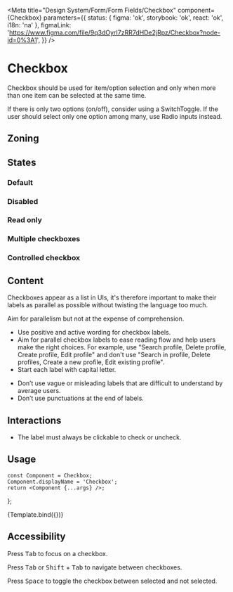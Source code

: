 
<Meta
	title="Design System/Form/Form Fields/Checkbox"
	component={Checkbox}
	parameters={{
		status: { figma: 'ok', storybook: 'ok', react: 'ok', i18n: 'na' },
		figmaLink: 'https://www.figma.com/file/9q3dOyrI7zRR7dHDe2jRpz/Checkbox?node-id=0%3A1',
	}}
/>

# Checkbox

Checkbox should be used for item/option selection and only when more than one item can be selected at the same time.

If there is only two options (on/off), consider using a SwitchToggle. If the user should select only one option among many, use Radio inputs instead.

## Zoning

<FigmaImage
	src="https://www.figma.com/file/qc8oUSyVJM67gSsbTShftt/%F0%9F%93%90-Zoning?node-id=44%3A59"
	alt="zoning image for checkbox"
/>

## States

<FigmaImage
	src="https://www.figma.com/file/9q3dOyrI7zRR7dHDe2jRpz/Checkbox?node-id=1%3A78"
	alt="Checkbox inputs for form in various states"
/>

### Default

<Canvas>
	<Story story={Stories.CheckboxFillStates} />
</Canvas>

### Disabled

<Canvas>
	<Story story={Stories.CheckboxFillStatesDisabled} />
</Canvas>

### Read only

<Canvas>
	<Story story={Stories.CheckboxFillStatesReadonly} />
</Canvas>

### Multiple checkboxes

<Canvas>
	<Story story={Stories.CheckboxReactHooksForm} />
</Canvas>

### Controlled checkbox

<Canvas>
	<Story story={Stories.CheckboxControlled} />
</Canvas>

## Content

Checkboxes appear as a list in UIs, it's therefore important to make their labels as parallel as possible without twisting the language too much.

Aim for parallelism but not at the expense of comprehension.

<Use>
	<Use.Do>
		<ul>
			<li>Use positive and active wording for checkbox labels.</li>
			<li>
				Aim for parallel checkbox labels to ease reading flow and help users make the right choices.
				For example, use "Search profile, Delete profile, Create profile, Edit profile" and don't
				use "Search in profile, Delete profiles, Create a new profile, Edit existing profile".
			</li>
			<li>Start each label with capital letter.</li>
		</ul>
	</Use.Do>
	<Use.Dont>
		<ul>
			<li>
				Don’t use vague or misleading labels that are difficult to understand by average users.
			</li>
			<li>Don’t use punctuations at the end of labels.</li>
		</ul>
	</Use.Dont>
</Use>

## Interactions

- The label must always be clickable to check or uncheck.

## Usage

	const Component = Checkbox;
	Component.displayName = 'Checkbox';
	return <Component {...args} />;
};

<Canvas>
	<Story
		name="basic"
		args={{
			label: 'Checkbox',
			indeterminate: false,
			readOnly: false,
			disabled: false,
		}}
		argTypes={{
			label: {
				description: 'Checkbox label',
				control: {
					type: 'text',
				},
			},
			indeterminate: {
				description: 'Checkbox is indeterminate or  not',
				control: {
					type: 'boolean',
				},
			},
			checked: {
				description: 'Checkbox is checked or not',
				control: {
					type: 'boolean',
				},
			},
			readOnly: {
				description: 'Checkbox is read only or not',
				control: {
					type: 'boolean',
				},
			},
			disabled: {
				description: 'Checkbox is disabled or not',
				control: {
					type: 'boolean',
				},
			},
		}}
	>
		{Template.bind({})}
	</Story>
</Canvas>

<ArgsTable story="basic" />

## Accessibility

Press <kbd>Tab</kbd> to focus on a checkbox.

Press <kbd>Tab</kbd> or <kbd>Shift</kbd> + <kbd>Tab</kbd> to navigate between checkboxes.

Press <kbd>Space</kbd> to toggle the checkbox between selected and not selected.
